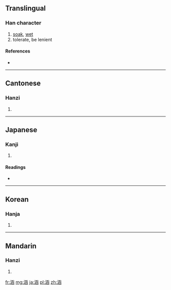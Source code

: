 ==Translingual==

===Han character===
{{Han char|rn=85|rad=水|as=08|sn=11|four=3117<sub>2</sub>|canj=水弓山水 (ENUE)}}

# [[soak]], [[wet]]
# tolerate, be lenient

====References====
* {{Han ref|kx=0628.130|dkj=17595|dj=1030.050|hdz=31665.040|uh=6DB5|ud=28085|bh=B25B|bd=45659}}

----

==Cantonese==

===Hanzi===
{{yue-hanzi|jyut=|y=haam4}}

# {{defn|Cantonese|sort=水08}}

----

==Japanese==

===Kanji===
{{ja-kanji|grade=|rs=水08}}

# {{defn|Japanese|sort=水08}}

====Readings====
* {{ja-readings|on=[[かん]] (kan)|kun=[[ひたす]] (hitasu)}}

----

==Korean==

===Hanja===
{{ko-hanja|hangeul=함|eumhun=|rv=ham|mr=ham|y=ham}}

# {{defn|Korean|sort=水08}}

----

==Mandarin==

===Hanzi===
{{cmn-hanzi|pin=[[hán]] ([[han2]]), [[hàn]] ([[han4]])|wg=han<sup>2</sup>, han<sup>4</sup>}}

# {{defn|Mandarin|sort=水08}}

[[fr:涵]]
[[mg:涵]]
[[ja:涵]]
[[pl:涵]]
[[zh:涵]]